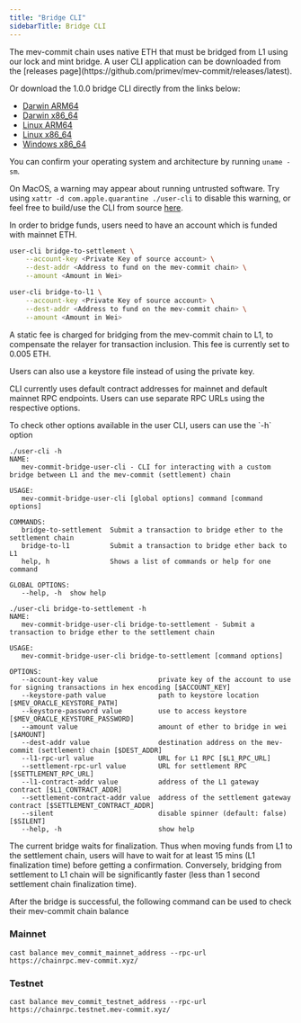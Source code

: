 ```yaml
---
title: "Bridge CLI"
sidebarTitle: Bridge CLI
---
```


<p> The mev-commit chain uses native ETH that must be bridged from L1 using our lock and mint bridge. A user CLI application can be downloaded from the [releases page](https://github.com/primev/mev-commit/releases/latest). </p>

Or download the 1.0.0 bridge CLI directly from the links below:
* [Darwin ARM64](https://github.com/primev/mev-commit/releases/download/v1.0.0/mev-commit-bridge-user-cli_1.0.0_Darwin_arm64.tar.gz)
* [Darwin x86_64](https://github.com/primev/mev-commit/releases/download/v1.0.0/mev-commit-bridge-user-cli_1.0.0_Darwin_x86_64.tar.gz)
* [Linux ARM64](https://github.com/primev/mev-commit/releases/download/v1.0.0/mev-commit-bridge-user-cli_1.0.0_Linux_arm64.tar.gz)
* [Linux x86_64](https://github.com/primev/mev-commit/releases/download/v1.0.0/mev-commit-bridge-user-cli_1.0.0_Linux_x86_64.tar.gz)
* [Windows x86_64](https://github.com/primev/mev-commit/releases/download/v1.0.0/mev-commit-bridge-user-cli_1.0.0_Windows_x86_64.zip)

You can confirm your operating system and architecture by running `uname -sm`.

On MacOS, a warning may appear about running untrusted software. Try using `xattr -d com.apple.quarantine ./user-cli` to disable this warning, or feel free to build/use the CLI from source [here](https://github.com/primev/mev-commit/tree/main/bridge/standard).

<Note>In order to bridge funds, users need to have an account which is funded with mainnet ETH. </Note>

<CodeGroup>

```bash ❯_ bridge to settlement chain from L1
user-cli bridge-to-settlement \
	--account-key <Private Key of source account> \
	--dest-addr <Address to fund on the mev-commit chain> \
	--amount <Amount in Wei>
```

```bash ❯_ bridge to L1 from settlement chain
user-cli bridge-to-l1 \
	--account-key <Private Key of source account> \
	--dest-addr <Address to fund on the mev-commit chain> \
	--amount <Amount in Wei>
```

</CodeGroup>

A static fee is charged for bridging from the mev-commit chain to L1, to compensate the relayer for transaction inclusion. This fee is currently set to 0.005 ETH.

<Note> Users can also use a keystore file instead of using the private key. </Note>

<Note> CLI currently uses default contract addresses for mainnet and default mainnet RPC endpoints. Users can use separate RPC URLs using the respective options. </Note>

<p> To check other options available in the user CLI, users can use the `-h` option </p>

```
./user-cli -h
NAME:
   mev-commit-bridge-user-cli - CLI for interacting with a custom bridge between L1 and the mev-commit (settlement) chain

USAGE:
   mev-commit-bridge-user-cli [global options] command [command options]

COMMANDS:
   bridge-to-settlement  Submit a transaction to bridge ether to the settlement chain
   bridge-to-l1          Submit a transaction to bridge ether back to L1
   help, h               Shows a list of commands or help for one command

GLOBAL OPTIONS:
   --help, -h  show help

```

```
./user-cli bridge-to-settlement -h
NAME:
   mev-commit-bridge-user-cli bridge-to-settlement - Submit a transaction to bridge ether to the settlement chain

USAGE:
   mev-commit-bridge-user-cli bridge-to-settlement [command options]

OPTIONS:
   --account-key value               private key of the account to use for signing transactions in hex encoding [$ACCOUNT_KEY]
   --keystore-path value             path to keystore location [$MEV_ORACLE_KEYSTORE_PATH]
   --keystore-password value         use to access keystore [$MEV_ORACLE_KEYSTORE_PASSWORD]
   --amount value                    amount of ether to bridge in wei [$AMOUNT]
   --dest-addr value                 destination address on the mev-commit (settlement) chain [$DEST_ADDR]
   --l1-rpc-url value                URL for L1 RPC [$L1_RPC_URL]
   --settlement-rpc-url value        URL for settlement RPC [$SETTLEMENT_RPC_URL]
   --l1-contract-addr value          address of the L1 gateway contract [$L1_CONTRACT_ADDR]
   --settlement-contract-addr value  address of the settlement gateway contract [$SETTLEMENT_CONTRACT_ADDR]
   --silent                          disable spinner (default: false) [$SILENT]
   --help, -h                        show help
```

<Note> The current bridge waits for finalization. Thus when moving funds from L1 to the settlement chain, users will have to wait for at least 15 mins (L1 finalization time) before getting a confirmation. Conversely, bridging from settlement to L1 chain will be significantly faster (less than 1 second settlement chain finalization time). </Note>

After the bridge is successful, the following command can be used to check their mev-commit chain balance

### Mainnet
```
cast balance mev_commit_mainnet_address --rpc-url https://chainrpc.mev-commit.xyz/
```

### Testnet
```
cast balance mev_commit_testnet_address --rpc-url https://chainrpc.testnet.mev-commit.xyz/
```

